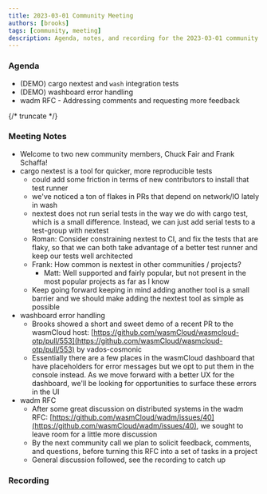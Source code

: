 ```yaml
---
title: 2023-03-01 Community Meeting
authors: [brooks]
tags: [community, meeting]
description: Agenda, notes, and recording for the 2023-03-01 community meeting
---
```



### Agenda
- (DEMO) cargo nextest and `wash` integration tests
- (DEMO) washboard error handling
- wadm RFC - Addressing comments and requesting more feedback

{/* truncate */}

### Meeting Notes
- Welcome to two new community members, Chuck Fair and Frank Schaffa!
- cargo nextest is a tool for quicker, more reproducible tests
  - could add some friction in terms of new contributors to install that test runner
  - we've noticed a ton of flakes in PRs that depend on network/IO lately in wash
  - nextest does not run serial tests in the way we do with cargo test, which is a small difference. Instead, we can just add serial tests to a test-group with nextest
  - Roman: Consider constraining nextest to CI, and fix the tests that are flaky, so that we can both take advantage of a better test runner and keep our tests well architected
  - Frank: How common is nextest in other communities / projects?
    - Matt: Well supported and fairly popular, but not present in the most popular projects as far as I know
  - Keep going forward keeping in mind adding another tool is a small barrier and we should make adding the nextest tool as simple as possible
- washboard error handling
  - Brooks showed a short and sweet demo of a recent PR to the wasmCloud host: [https://github.com/wasmCloud/wasmcloud-otp/pull/553](https://github.com/wasmCloud/wasmcloud-otp/pull/553) by vados-cosmonic
  - Essentially there are a few places in the wasmCloud dashboard that have placeholders for error messages but we opt to put them in the console instead. As we move forward with a better UX for the dashboard, we'll be looking for opportunities to surface these errors in the UI
- wadm RFC
  - After some great discussion on distributed systems in the wadm RFC: [https://github.com/wasmCloud/wadm/issues/40](https://github.com/wasmCloud/wadm/issues/40), we sought to leave room for a little more discussion
  - By the next community call we plan to solicit feedback, comments, and questions, before turning this RFC into a set of tasks in a project
  - General discussion followed, see the recording to catch up

### Recording

<ReactPlayer url='https://www.youtube.com/watch?v=gksQ46h3Khg' controls />
